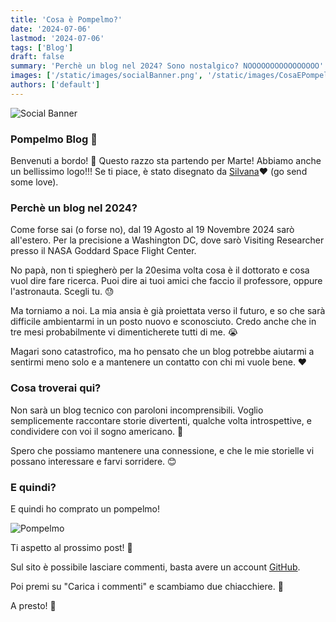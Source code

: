 ```yaml
---
title: 'Cosa è Pompelmo?'
date: '2024-07-06'
lastmod: '2024-07-06'
tags: ['Blog']
draft: false
summary: 'Perchè un blog nel 2024? Sono nostalgico? NOOOOOOOOOOOOOOOO'
images: ['/static/images/socialBanner.png', '/static/images/CosaEPompelmo/pompelmo.gif']
authors: ['default']
---
```


![Social Banner](/static/images/socialBanner.png)

### Pompelmo Blog 🍊

Benvenuti a bordo! 🚀
Questo razzo sta partendo per Marte!
Abbiamo anche un bellissimo logo!!!
Se ti piace, è stato disegnato da [Silvana](https://www.instagram.com/atelophobic_illustrations/)❤️ (go send some love).

### Perchè un blog nel 2024?

Come forse sai (o forse no), dal 19 Agosto al 19 Novembre 2024 sarò all'estero. Per la precisione a Washington DC, dove sarò Visiting Researcher presso il NASA Goddard Space Flight Center.

No papà, non ti spiegherò per la 20esima volta cosa è il dottorato e cosa vuol dire fare ricerca. Puoi dire ai tuoi amici che faccio il professore, oppure l'astronauta. Scegli tu. 😓

Ma torniamo a noi. La mia ansia è già proiettata verso il futuro, e so che sarà difficile ambientarmi in un posto nuovo e sconosciuto. Credo anche che in tre mesi probabilmente vi dimenticherete tutti di me. 😭

Magari sono catastrofico, ma ho pensato che un blog potrebbe aiutarmi a sentirmi meno solo e a mantenere un contatto con chi mi vuole bene. ❤️

### Cosa troverai qui?

Non sarà un blog tecnico con paroloni incomprensibili. Voglio semplicemente raccontare storie divertenti, qualche volta introspettive, e condividere con voi il sogno americano. 🦅

Spero che possiamo mantenere una connessione, e che le mie storielle vi possano interessare e farvi sorridere. 😊

### E quindi?

E quindi ho comprato un pompelmo!

![Pompelmo](/static/images/CosaEPompelmo/pompelmo.gif)

Ti aspetto al prossimo post! 🚀

Sul sito è possibile lasciare commenti, basta avere un account [GitHub](https://github.com/).

Poi premi su "Carica i commenti" e scambiamo due chiacchiere. 📝

A presto! 👋
